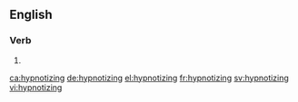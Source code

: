 ==English==

===Verb===
{{head|en|present participle}}

# {{present participle of|hypnotize|lang=en|nocat=1}}

[[ca:hypnotizing]]
[[de:hypnotizing]]
[[el:hypnotizing]]
[[fr:hypnotizing]]
[[sv:hypnotizing]]
[[vi:hypnotizing]]